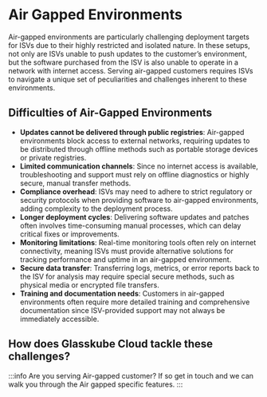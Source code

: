 
# Air Gapped Environments 

Air-gapped environments are particularly challenging deployment targets for ISVs due to their highly restricted and isolated nature. In these setups, not only are ISVs unable to push updates to the customer’s environment, but the software purchased from the ISV is also unable to operate in a network with internet access. Serving air-gapped customers requires ISVs to navigate a unique set of peculiarities and challenges inherent to these environments.

## Difficulties of Air-Gapped Environments

- **Updates cannot be delivered through public registries**: Air-gapped environments block access to external networks, requiring updates to be distributed through offline methods such as portable storage devices or private registries.
- **Limited communication channels**: Since no internet access is available, troubleshooting and support must rely on offline diagnostics or highly secure, manual transfer methods.
- **Compliance overhead**: ISVs may need to adhere to strict regulatory or security protocols when providing software to air-gapped environments, adding complexity to the deployment process.
- **Longer deployment cycles**: Delivering software updates and patches often involves time-consuming manual processes, which can delay critical fixes or improvements.
- **Monitoring limitations**: Real-time monitoring tools often rely on internet connectivity, meaning ISVs must provide alternative solutions for tracking performance and uptime in an air-gapped environment.
- **Secure data transfer**: Transferring logs, metrics, or error reports back to the ISV for analysis may require special secure methods, such as physical media or encrypted file transfers.
- **Training and documentation needs**: Customers in air-gapped environments often require more detailed training and comprehensive documentation since ISV-provided support may not always be immediately accessible.

## How does Glasskube Cloud tackle these challenges?

:::info
Are you serving Air-gapped customer? If so get in touch and we can walk you through the Air gapped specific features. 
:::